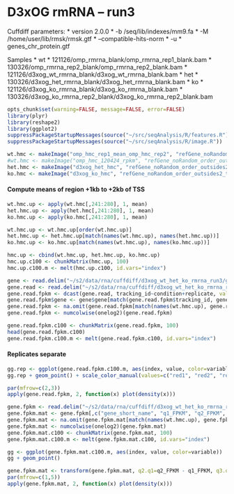 D3xOG rmRNA -- run3
========================================================

Cuffdiff parameters:
* version 2.0.0
* -b /seq/lib/indexes/mm9.fa 
* -M /home/user/lib/rmsk/rmsk.gtf 
* --compatible-hits-norm
* -u
* genes_chr_protein.gtf

Samples
  * wt
    * 121126/omp_rmrna_blank/omp_rmrna_rep1_blank.bam
    * 130326/omp_rmrna_rep2_blank/omp_rmrna_rep2_blank.bam
    * 121126/d3xog_wt_rmrna_blank/d3xog_wt_rmrna_blank.bam
  * het 
    * 130326/d3xog_het_rmrna_blank/d3xog_het_rmrna_blank.bam
  * ko
    * 121126/d3xog_ko_rmrna_blank/d3xog_ko_rmrna_blank.bam
    * 130326/d3xog_ko_rmrna_rep2_blank/d3xog_ko_rmrna_rep2_blank.bam
    
```r
opts_chunk$set(warning=FALSE, message=FALSE, error=FALSE)
library(plyr)
library(reshape2)
library(ggplot2)
suppressPackageStartupMessages(source("~/src/seqAnalysis/R/features.R"))
suppressPackageStartupMessages(source("~/src/seqAnalysis/R/image.R"))
```

  
```r
wt.hmc <- makeImage("omp_hmc_rep1_mean_omp_hmc_rep2", "refGene_noRandom_order_outsides2_tss_W25F200_chr", data_type="rpkm/mean", image=F)
#wt.hmc <- makeImage("omp_hmc_120424_rpkm", "refGene_noRandom_order_outsides2_tss_W25F200_chr", data_type="rpkm/mean", image=F)
het.hmc <- makeImage("d3xog_het_hmc", "refGene_noRandom_order_outsides2_tss_W25F200_chr", data_type="rpkm/mean", image=F)
ko.hmc <- makeImage("d3xog_ko_hmc", "refGene_noRandom_order_outsides2_tss_W25F200_chr", data_type="rpkm/mean", image=F)
```

#### Compute means of region +1kb to +2kb of TSS
```r
wt.hmc.up <- apply(wt.hmc[,241:280], 1, mean)
het.hmc.up <- apply(het.hmc[,241:280], 1, mean)
ko.hmc.up <- apply(ko.hmc[,241:280], 1, mean)

wt.hmc.up <- wt.hmc.up[order(wt.hmc.up)]
het.hmc.up <- het.hmc.up[match(names(wt.hmc.up), names(het.hmc.up))]
ko.hmc.up <- ko.hmc.up[match(names(wt.hmc.up), names(ko.hmc.up))]

hmc.up <- cbind(wt.hmc.up, het.hmc.up, ko.hmc.up)
hmc.up.c100 <- chunkMatrix(hmc.up, 100)
hmc.up.c100.m <- melt(hmc.up.c100, id.vars="index")
```

```r
gene <- read.delim("~/s2/data/rna/cuffdiff/d3xog_wt_het_ko_rmrna_run3/gene_exp.diff")
gene.read <- read.delim("~/s2/data/rna/cuffdiff/d3xog_wt_het_ko_rmrna_run3/genes.read_group_tracking")
gene.read.fpkm <- dcast(gene.read, tracking_id~condition+replicate, value.var="FPKM")
gene.read.fpkm$gene <- gene$gene[match(gene.read.fpkm$tracking_id, gene$test_id)]
gene.read.fpkm <- na.omit(gene.read.fpkm[match(names(wt.hmc.up), gene.read.fpkm$gene),])
gene.read.fpkm <- numcolwise(onelog2)(gene.read.fpkm)
```

```r
gene.read.fpkm.c100 <- chunkMatrix(gene.read.fpkm, 100)
head(gene.read.fpkm.c100)
gene.read.fpkm.c100.m <- melt(gene.read.fpkm.c100, id.vars="index")
```

#### Replicates separate
```r
gg.rep <- ggplot(gene.read.fpkm.c100.m, aes(index, value, color=variable))
gg.rep + geom_point() + scale_color_manual(values=c("red1", "red2", "red3", "blue", "green1", "green2")) + facet_wrap(~variable)

```

```r
par(mfrow=c(2,3))
apply(gene.read.fpkm, 2, function(x) plot(density(x)))
```

```r
gene.fpkm <- read.delim("~/s2/data/rna/cuffdiff/d3xog_wt_het_ko_rmrna_run3/genes.fpkm_tracking")
gene.fpkm.mat <- gene.fpkm[,c("gene_short_name", "q1_FPKM", "q2_FPKM", "q3_FPKM")]
gene.fpkm.mat <- na.omit(gene.fpkm.mat[match(names(wt.hmc.up), gene.fpkm.mat[,1]),])
gene.fpkm.mat <- numcolwise(onelog2)(gene.fpkm.mat)
gene.fpkm.mat.c100 <- chunkMatrix(gene.fpkm.mat, 100)
gene.fpkm.mat.c100.m <- melt(gene.fpkm.mat.c100, id.vars="index")
```


```r
gg <- ggplot(gene.fpkm.mat.c100.m, aes(index, value, color=variable))
gg + geom_point()
```

```r
gene.fpkm.mat <- transform(gene.fpkm.mat, q2.q1=q2_FPKM - q1_FPKM, q3.q1=q3_FPKM - q1_FPKM)
par(mfrow=c(1,5))
apply(gene.fpkm.mat, 2, function(x) plot(density(x)))
```
